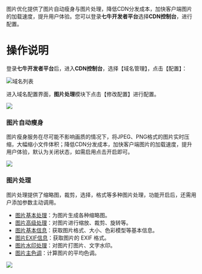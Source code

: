 图片优化提供了图片自动瘦身与图片处理，降低CDN分发成本，加快客户端图片的加载速度，提升用户体验。您可以登录**七牛开发者平台**选择**CDN控制台**，进行配置。
<br/>
# 操作说明
登录**七牛开发者平台**后，进入**CDN控制台**，选择【域名管理】，点击【配置】：

![域名列表](https://dn-odum9helk.qbox.me/Fr29HEF4Y0J1NHYmOWW1SkjcyUFD)

进入域名配置界面，**图片处理**模块下点击【修改配置】进行配置。

![](https://dn-odum9helk.qbox.me/FlAn-jxvOjmCJG79d7VLope8-qxO)

### 图片自动瘦身
图片瘦身服务在尽可能不影响画质的情况下，将JPEG、PNG格式的图片实时压缩，大幅缩小文件体积；降低CDN分发成本，加快客户端图片的加载速度，提升用户体验，默认为关闭状态，如需启用点击开启即可。

![](https://dn-odum9helk.qbox.me/Fp_ajIeBGJYSUQFqFJBYl6SVJF6s)

### 图片处理

图片处理提供了缩略图，裁剪，选择，格式等多种图片处理，功能开启后，还需用户添加参数主动调用。

* [图片基本处理](https://developer.qiniu.com/dora/manual/1279/basic-processing-images-imageview2)：为图片生成各种缩略图。
* [图片高级处理](https://developer.qiniu.com/dora/manual/1270/the-advanced-treatment-of-images-imagemogr2)：对图片进行缩放、裁剪、旋转等。
* [图片基本信息](https://developer.qiniu.com/dora/manual/1269/pictures-basic-information-imageinfo)：获取图片格式、大小、色彩模型等基本信息。
* [图片EXIF信息](https://developer.qiniu.com/dora/manual/1260/photo-exif-information-exif)：获取图片的 EXIF 格式。
* [图片水印处理](https://developer.qiniu.com/dora/manual/1316/image-watermarking-processing-watermark)：对图片打图片、文字水印。
* [图片主色调](https://developer.qiniu.com/dora/manual/1268/image-average-hue-imageave)：计算图片的平均色调。

![](https://dn-odum9helk.qbox.me/FkJw2G3JnNb_th7QCciksitv8TaK)